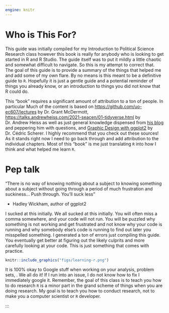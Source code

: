 ```yaml
---
engine: knitr
---
```




# Who is This For? {.unnumbered}

This guide was initially compiled for my Introduction to Political Science Research class however this book is really for anybody who is looking to get started in R and R Studio. The guide itself was to put it mildly a little chaotic and somewhat difficult to navigate. So this is my attempt to correct that. The goal of this guide is to provide a summary of the things that helped me and add some of my own flare. By no means is this meant to be a definitive guide to `R`. Hopefully it is just a gentle guide and a potential reminder of things you already know, or an introduction to things you did not know that R could do. 

This "book" requires a significant amount of attribution to a ton of people. In particular Much of the content is based on [https://github.com/uo-ec607/lectures](https://github.com/uo-ec607/lectures)  by Dr. Grant McDermott, [https://talks.andrewheiss.com/2021-seacen/01-tidyverse.html](https://talks.andrewheiss.com/2021-seacen/01-tidyverse.html) by Dr. Andrew Heiss as well as just general knowledge dispensed from [his blog](https://www.andrewheiss.com/blog/) and peppering him with questions, and [Graphic Design with ggplot2](https://rstudio-conf-2022.github.io/ggplot2-graphic-design/) by Dr. Cédric Scherer. I highly recommend that you check out these sources! As it stands right now I need to go back through and add attribution to the individual chapters. Most of this "book" is me just translating `R` into how I think and what helped me learn `R`.








# Pep talk 

::: callout-important
“There is no way of knowing nothing about a subject to knowing something about a subject without going through a period of much frustration and suckiness... Push through. You'll suck less” 

- Hadley Wickham, author of ggplot2

:::

I sucked at this initially. We all sucked at this initially. You will often miss a comma somewhere, and your code will not run. You will be puzzled why something is not working and get frustrated and not know why your code is running and why somebody else's code is running to find out later you misspelled something. I generated a ton of errors just compiling this guide. You eventually get better at figuring out the likely culprits and more carefully looking at your code. This is just something that comes with practice. 

```r

knitr::include_graphics("figs/learning-r.png")

```

It is 100% okay to Google stuff when working on your analysis, problem sets, . We all do it! If I run into an issue, I do not know how to fix I immediately google it. Remember, the goal of this class is to teach you how to do research `R` is a minor part in the grand scheme of things when you are doing research. My goal is to teach you how to conduct research, not to make you a computer scientist or `R` developer. 


:::